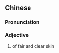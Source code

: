 ==Chinese==
{{zh-forms}}

===Pronunciation===
{{zh-pron
|mn=qz:pe̍h-theh/zz:pe̍eh-theeh
|cat=a
}}

===Adjective===
{{zh-adj}}

# {{lb|zh|Min Nan}} of fair and clear skin